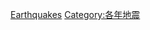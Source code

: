 {{year by category
|m=1
|c=9
|d=9
|y=7
|cat=地震
|sortkey=Earthquakes
|parent=1990年代地震
|subcat=1997年自然災害
}}

{{Commons cat|Earthquakes of 1997}}

[[Category:1997年科學|Earthquakes]]
[[Category:各年地震|Category:各年地震]]